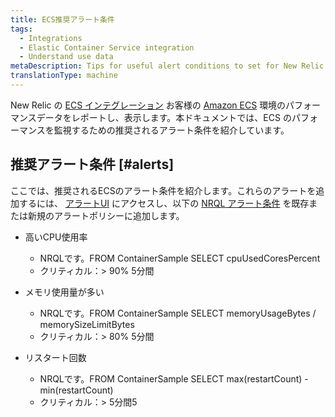 ```yaml
---
title: ECS推奨アラート条件
tags:
  - Integrations
  - Elastic Container Service integration
  - Understand use data
metaDescription: Tips for useful alert conditions to set for New Relic's Amazon ECS integration.
translationType: machine
---
```


New Relic の [ECS インテグレーション](/docs/introduction-amazon-ecs-integration) お客様の [Amazon ECS](https://docs.aws.amazon.com/ecs/index.html "リンクが新しいウィンドウで開きます。") 環境のパフォーマンスデータをレポートし、表示します。本ドキュメントでは、ECS のパフォーマンスを監視するための推奨されるアラート条件を紹介しています。

## 推奨アラート条件 [#alerts]

ここでは、推奨されるECSのアラート条件を紹介します。これらのアラートを追加するには、 [アラートUI](http://alerts.newrelic.com/) にアクセスし、以下の [NRQL アラート条件](/docs/alerts/new-relic-alerts/defining-conditions/create-alert-conditions-nrql-queries) を既存または新規のアラートポリシーに追加します。

* 高いCPU使用率

  * NRQLです。FROM ContainerSample SELECT cpuUsedCoresPercent
  * クリティカル：> 90% 5分間

* メモリ使用量が多い

  * NRQLです。FROM ContainerSample SELECT memoryUsageBytes / memorySizeLimitBytes
  * クリティカル：> 80% 5分間

* リスタート回数

  * NRQLです。FROM ContainerSample SELECT max(restartCount) - min(restartCount)
  * クリティカル：> 5分間5